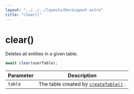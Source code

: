 ```yaml
---
layout: "../../../layouts/DocsLayout.astro"
title: "clear()"
---
```


# clear()

Deletes all entities in a given table.

```ts
await clear(userTable);
```

| Parameter | Description                                                           |
| --------- | --------------------------------------------------------------------- |
| `table`   | The table created by [`createTable()`](/docs/reference/createTable) . |
